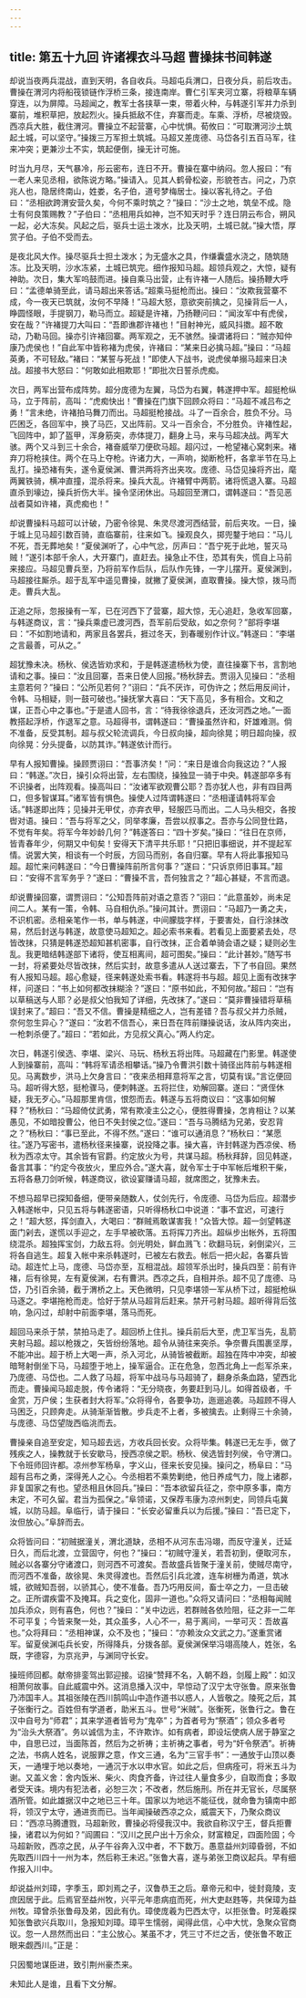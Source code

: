```yaml
---
---
---
```

title: 第五十九回 许诸裸衣斗马超 曹操抹书间韩遂
---

却说当夜两兵混战，直到天明，各自收兵。马超屯兵渭口，日夜分兵，前后攻击。曹操在渭河内将船筏锁链作浮桥三条，接连南岸。曹仁引军夹河立寨，将粮草车辆穿连，以为屏障。马超闻之，教军士各挟草一束，带着火种，与韩遂引军并力杀到寨前，堆积草把，放起烈火。操兵抵敌不住，弃寨而走。车乘、浮桥，尽被烧毁。西凉兵大胜，截住渭河。曹操立不起营寨，心中忧惧。荀攸曰：“可取渭河沙土筑起土城，可以坚守。”操拨三万军担土筑城。马超又差庞德、马岱各引五百马军，往来冲突；更兼沙土不实，筑起便倒，操无计可施。

时当九月尽，天气暴冷，彤云密布，连日不开。曹操在寨中纳闷。忽人报曰：“有一老人来见丞相，欲陈说方略。”操请入。见其人鹤骨松姿，形貌苍古。问之，乃京兆人也，隐居终南山，姓娄，名子伯，道号梦梅居士。操以客礼待之。子伯曰：“丞相欲跨渭安营久矣，今何不乘时筑之？”操曰：“沙土之地，筑垒不成。隐士有何良策赐教？”子伯曰：“丞相用兵如神，岂不知天时乎？连日阴云布合，朔风一起，必大冻矣。风起之后，驱兵士运土泼水，比及天明，土城已就。”操大悟，厚赏子伯。子伯不受而去。

是夜北风大作。操尽驱兵士担土泼水；为无盛水之具，作缣囊盛水浇之，随筑随冻。比及天明，沙水冻紧，土城已筑完。细作报知马超。超领兵观之，大惊，疑有神助。次日，集大军呜鼓而进。操自乘马出营，止有许褚一人随后。操扬鞭大呼曰：“孟德单骑至此，请马超出来答话。”超乘马挺枪而出。操曰：“汝欺我营寨不成，今一夜天已筑就，汝何不早降！”马超大怒，意欲突前擒之，见操背后一人，睁圆怪眼，手提钢刀，勒马而立。超疑是许褚，乃扬鞭问曰：“闻汝军中有虎侯，安在哉？”许褚提刀大叫曰：“吾即谯郡许褚也！”目射神光，威风抖擞。超不敢动，乃勒马回。操亦引许褚回寨。两军观之，无不骇然。操谓诸将曰：“贼亦知仲康乃虎侯也！”自此军中皆称褚为虎侯，许褚曰：“某来日必擒马超。”操曰：“马超英勇，不可轻敌。”褚曰：“某誓与死战！”即使人下战书，说虎侯单搦马超来日决战。超接书大怒曰：“何敢如此相欺耶！”即批次日誓杀虎痴。

次日，两军出营布成阵势。超分庞德为左翼，马岱为右翼，韩遂押中军。超挺枪纵马，立于阵前，高叫：“虎痴快出！”曹操在门旗下回顾众将曰：“马超不减吕布之勇！”言未绝，许褚拍马舞刀而出。马超挺枪接战。斗了一百余合，胜负不分。马匹困乏，各回军中，换了马匹，又出阵前。又斗一百余合，不分胜负。许褚性起，飞回阵中，卸了盔甲，浑身筋突，赤体提刀，翻身上马，来与马超决战。两军大骇。两个又斗到三十余合，褚奋威举刀便砍马超。超闪过，一枪望褚心窝刺来。褚弃刀将枪挟住。两个在马上夺枪。许诸力大，一声响，拗断枪杆，各拿半节在马上乱打。操恐褚有失，遂令夏侯渊、曹洪两将齐出夹攻。庞德、马岱见操将齐出，麾两翼铁骑，横冲直撞，混杀将来。操兵大乱。许褚臂中两箭。诸将慌退入寨。马超直杀到壕边，操兵折伤大半。操令坚闭休出。马超回至渭口，谓韩遂曰：“吾见恶战者莫如许褚，真虎痴也！”

却说曹操料马超可以计破，乃密令徐晃、朱灵尽渡河西结营，前后夹攻。一日，操于城上见马超引数百骑，直临寨前，往来如飞。操观良久，掷兜鍪于地曰：“马儿不死，吾无葬地矣！”夏侯渊听了，心中气忿，厉声曰：“吾宁死于此地，誓灭马贼！”遂引本部千余人，大开寨门，直赶去。操急止不住，恐其有失，慌自上马前来接应。马超见曹兵至，乃将前军作后队，后队作先锋，一字儿摆开。夏侯渊到，马超接往厮杀。超于乱军中遥见曹操，就撇了夏侯渊，直取曹操。操大惊，拨马而走。曹兵大乱。

正追之际，忽报操有一军，已在河西下了营寨，超大惊，无心追赶，急收军回寨，与韩遂商议，言：“操兵乘虚已渡河西，吾军前后受敌，如之奈何？”部将李堪曰：“不如割地请和，两家且各罢兵，捱过冬天，到春暖别作计议。”韩遂曰：“李堪之言最善，可从之。”

超犹豫未决。杨秋、侯选皆劝求和，于是韩遂遣杨秋为使，直往操寨下书，言割地请和之事。操曰：“汝且回寨，吾来日使人回报。”杨秋辞去。贾诩入见操曰：“丞相主意若何？”操曰：“公所见若何？”诩曰：“兵不厌诈，可伪许之；然后用反间计，令韩、马相疑，则一鼓可破也。”操抚掌大喜曰：“天下高见，多有相合。文和之谋，正吾心中之事也。”于是遣人回书，言：“待我徐徐退兵，还汝河西之地。”一面教搭起浮桥，作退军之意。马超得书，谓韩遂曰：“曹操虽然许和，奸雄难测。倘不准备，反受其制。超与叔父轮流调兵，今日叔向操，超向徐晃；明日超向操，叔向徐晃：分头提备，以防其诈。”韩遂依计而行。

早有人报知曹操。操顾贾诩曰：“吾事济矣！”问：“来日是谁合向我这边？”人报曰：“韩遂。”次日，操引众将出营，左右围绕，操独显一骑于中央。韩遂部卒多有不识操者，出阵观看。操高叫曰：“汝诸军欲观曹公耶？吾亦犹人也，非有四目两口，但多智谋耳。”诸军皆有惧色。操使人过阵谓韩遂曰：“丞相谨请韩将军会话。”韩遂即出阵；见操并无甲仗，亦弃衣甲，轻服匹马而出。二人马头相交，各按辔对语。操曰：“吾与将军之父，同举孝廉，吾尝以叔事之。吾亦与公同登仕路，不觉有年矣。将军今年妙龄几何？”韩遂答曰：“四十岁矣。”操曰：“往日在京师，皆青春年少，何期又中旬矣！安得天下清平共乐耶！”只把旧事细说，并不提起军情。说罢大笑，相谈有一个时辰，方回马而别，各自归寨。早有人将此事报知马超。超忙来问韩遂曰：“今日曹操阵前所言何事？”遂曰：“只诉京师旧事耳。”超曰：“安得不言军务乎？”遂曰：“曹操不言，吾何独言之？”超心甚疑，不言而退。

却说曹操回寨，谓贾诩曰：“公知吾阵前对语之意否？”诩曰：“此意虽妙，尚未足间二人。某有一策，令韩、马自相仇杀。”操问其计。贾诩曰：“马超乃一勇之夫，不识机密。丞相亲笔作一书，单与韩遂，中间朦胧字样，于要害处，自行涂抹改易，然后封送与韩遂，故意使马超知之。超必索书来看。若看见上面要紧去处，尽皆改抹，只猜是韩遂恐超知甚机密事，自行改抹，正合着单骑会语之疑；疑则必生乱。我更暗结韩遂部下诸将，使互相离间，超可图矣。”操曰：“此计甚妙。”随写书一封，将紧要处尽皆改抹，然后实封，故意多遣从人送过寨去，下了书自回。果然有人报知马超。超心愈疑，径来韩遂处索书看。韩遂将书与超。超见上面有改抹字样，问遂曰：“书上如何都改抹糊涂？”遂曰：“原书如此，不知何故。”超曰：“岂有以草稿送与人耶？必是叔父怕我知了详细，先改抹了。”遂曰：“莫非曹操错将草稿误封来了。”超曰：“吾又不信。曹操是精细之人，岂有差错？吾与叔父并力杀贼，奈何忽生异心？”遂曰：“汝若不信吾心，来日吾在阵前赚操说话，汝从阵内突出，一枪刺杀便了。”超曰：“若如此，方见叔父真心。”两人约定。

次日，韩遂引侯选、李堪、梁兴、马玩、杨秋五将出阵。马超藏在门影里。韩遂使人到操寨前，高叫：“韩将军请丞相攀话。”操乃令曹洪引数十骑径出阵前与韩遂相见。马离数步，洪马上欠身言曰：“夜来丞相拜意将军之言，切莫有误。”言讫便回马。超听得大怒，挺枪骤马，便刺韩遂。五将拦住，劝解回寨。遂曰：“贤侄休疑，我无歹心。”马超那里肯信，恨怨而去。韩遂与五将商议曰：“这事如何解释？”杨秋曰：“马超倚仗武勇，常有欺凌主公之心，便胜得曹操，怎肯相让？以某愚见，不如暗投曹公，他日不失封侯之位。”遂曰：“吾与马腾结为兄弟，安忍背之？”杨秋曰：“事已至此，不得不然。”遂曰：“谁可以通消息？”杨秋曰：“某愿往。”遂乃写密书，遣杨秋径来操寨，说投降之事。操大喜，许封韩遂为西凉侯、杨秋为西凉太守。其余皆有官爵。约定放火为号，共谋马超。杨秋拜辞，回见韩遂，备言其事：“约定今夜放火，里应外合。”遂大喜，就令军士于中军帐后堆积干柴，五将各悬刀剑听候，韩遂商议，欲设宴赚请马超，就席图之，犹豫未去。

不想马超早已探知备细，便带亲随数人，仗剑先行，令庞德、马岱为后应。超潜步入韩遂帐中，只见五将与韩遂密语，只听得杨秋口中说道：“事不宜迟，可速行之！”超大怒，挥剑直入，大喝曰：“群贼焉敢谋害我！”众皆大惊。超一剑望韩遂面门剁去，遂慌以手迎之，左手早被砍落。五将挥刀齐出。超纵步出帐外，五将围绕混杀。超独挥宝剑，力敌五将。剑光明处，鲜血溅飞：砍翻马玩，剁倒梁兴，三将各自逃生。超复入帐中来杀韩遂时，已被左右救去。帐后一把火起，各寨兵皆动。超连忙上马，庞德、马岱亦至，互相混战。超领军杀出时，操兵四至：前有许褚，后有徐晃，左有夏侯渊，右有曹洪。西凉之兵，自相并杀。超不见了庞德、马岱，乃引百余骑，截于渭桥之上。天色微明，只见李堪领一军从桥下过，超挺枪纵马逐之。李堪拖枪而走。恰好于禁从马超背后赶来。禁开弓射马超。超听得背后弦响，急闪过，却射中前面李堪，落马而死。

超回马来杀于禁，禁拍马走了。超回桥上住扎。操兵前后大至，虎卫军当先，乱箭夹射马超。超以枪拨之，矢皆纷纷落地。超令从骑往来突杀。争奈曹兵围裹坚厚，不能冲出。超于桥上大喝一声，杀入河北，从骑皆被截断。超独在阵中冲突，却被暗弩射倒坐下马，马超堕于地上，操军逼合。正在危急，忽西北角上一彪军杀来，乃庞德、马岱也。二人救了马超，将军中战马与马超骑了，翻身杀条血路，望西北而走。曹操闻马超走脱，传令诸将：“无分晓夜，务要赶到马儿。如得首级者，千金赏，万户侯；生获者封大将军。”众将得令，各要争功，迤逦追袭。马超顾不得人马困乏，只顾奔走。从骑渐渐皆散。步兵走不上者，多被擒去。止剩得三十余骑，与庞德、马岱望陇西临洮而去。

曹操亲自追至安定，知马超去远，方收兵回长安。众将毕集。韩遂已无左手，做了残疾之人，操教就于长安歇马，授西凉侯之职。杨秋、侯选皆封列侯，令守渭口。下令班师回许都。凉州参军杨阜，字义山，径来长安见操。操问之，杨阜曰：“马超有吕布之勇，深得羌人之心。今丞相若不乘势剿绝，他日养成气力，陇上诸郡，非复国家之有也。望丞相且休回兵。”操曰：“吾本欲留兵征之，奈中原多事，南方未定，不可久留。君当为孤保之。”阜领诺，又保荐韦康为凉州刺史，同领兵屯冀城，以防马超。阜临行，请于操曰：“长安必留重兵以为后援。”操曰：“吾已定下，汝但放心。”阜辞而去。

众将皆问曰：“初贼据潼关，渭北道缺，丞相不从河东击冯翊，而反守潼关，迁延日久，而后北渡，立营固守，何也？”操曰：“初贼守潼关，若吾初到，便取河东，贼必以各寨分守诸渡口，则河西不可渡矣。吾故盛兵皆聚于潼关前，使贼尽南守，而河西不准备，故徐晃、朱灵得渡也。吾然后引兵北渡，连车树栅为甬道，筑冰城，欲贼知吾弱，以骄其心，使不准备。吾乃巧用反间，畜士卒之力，一旦击破之。正所谓疾雷不及掩耳。兵之变化，固非一道也。”众将又请问曰：“丞相每闻贼加兵添众，则有喜色，何也？”操曰：“关中边远，若群贼各依险阻，征之非一二年不可平复；今皆来聚一处，其众虽多，人心不一，易于离间，一举可灭：吾故喜也。”众将拜曰：“丞相神谋，众不及也；”操曰：“亦赖汝众文武之力。”遂重赏诸军。留夏侯渊屯兵长安，所得降兵，分拨各部。夏侯渊保举冯翊高陵人，姓张，名既，字德容，为京兆尹，与渊同守长安。

操班师回都。献帝排銮驾出郭迎接。诏操“赞拜不名，入朝不趋，剑履上殿”：如汉相萧何故事。自此威震中外。这消息播入汉中，早惊动了汉宁太守张鲁。原来张鲁乃沛国丰人。其祖张陵在西川鹄鸣山中造作道书以惑人，人皆敬之。陵死之后，其子张衡行之。百姓但有学道者，助米五斗。世号“米贼”。张衡死，张鲁行之。鲁在汉中自号为“师君”；其来学道者皆号为“鬼卒”；为首者号为“祭酒”；领众多者号为“治头大祭酒”。务以诚信为主，不许欺诈。如有病者，即设坛使病人居于静室之中，自思已过，当面陈首，然后为之祈祷；主祈祷之事者，号为“奸令祭洒”。祈祷之法，书病人姓名，说服罪之意，作文三通，名为“三官手书”：一通放于山顶以奏天，一通埋于地以奏地，一通沉于水以申水官。如此之后，但病痊可，将米五斗为谢。又盖义舍：舍内饭米、柴火、肉食齐备，许过往人量食多少，自取而食；多取者受天诛。境内有犯法者，必恕三次；不改者，然后施刑。所在并无官长，尽属祭酒所管。如此雄据汉中之地已三十年。国家以为地远不能征伐，就命鲁为镇南中郎将，领汉宁太守，通进贡而已。当年闻操破西凉之众，威震天下，乃聚众商议曰：“西凉马腾遭戮，马超新败，曹操必将侵我汉中。我欲自称汉宁王，督兵拒曹操，诸君以为何如？”阎圃曰：“汉川之民户出十万余众，财富粮足，四面险固；今马超新败，西凉之民，从子午谷奔入汉中者，不下数万。愚意益州刘璋昏弱，不如先取西川四十一州为本，然后称王未迟。”张鲁大喜，遂与弟张卫商议起兵。早有细作报入川中。

却说益州刘璋，字季玉，即刘焉之子，汉鲁恭王之后。章帝元和中，徙封竟陵，支庶因居于此。后焉官至益州牧，兴平元年患病疽而死，州大吏赵韪等，共保璋为益州牧。璋曾杀张鲁母及弟，因此有仇。璋使庞羲为巴西太守，以拒张鲁。时笼羲探知张鲁欲兴兵取川，急报知刘璋。璋平生懦弱，闻得此信，心中大忧，急聚众官商议。忽一人昂然而出曰：“主公放心。某虽不才，凭三寸不烂之舌，使张鲁不敢正眼来觑西川。”正是：

只因蜀地谋臣进，致引荆州豪杰来。

未知此人是谁，且看下文分解。